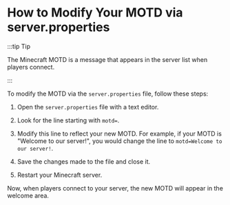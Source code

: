 # How to Modify Your MOTD via server.properties

:::tip Tip

The Minecraft MOTD is a message that appears in the server list when players connect.

:::

To modify the MOTD via the `server.properties` file, follow these steps:

1. Open the `server.properties` file with a text editor.

2. Look for the line starting with `motd=`.

3. Modify this line to reflect your new MOTD. For example, if your MOTD is "Welcome to our server!", you would change the line to `motd=Welcome to our server!`.

4. Save the changes made to the file and close it.

5. Restart your Minecraft server.

Now, when players connect to your server, the new MOTD will appear in the welcome area.
